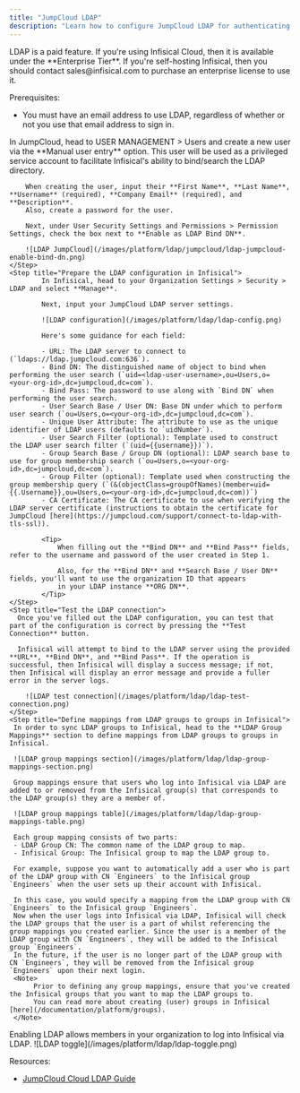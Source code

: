 ```yaml
---
title: "JumpCloud LDAP"
description: "Learn how to configure JumpCloud LDAP for authenticating into Infisical."
---
```


<Info>
  LDAP is a paid feature. If you're using Infisical Cloud, then it is available
  under the **Enterprise Tier**. If you're self-hosting Infisical, then you
  should contact sales@infisical.com to purchase an enterprise license to use
  it.
</Info>

Prerequisites:

- You must have an email address to use LDAP, regardless of whether or not you use that email address to sign in.

<Steps>
    <Step title="Prepare LDAP in JumpCloud">
        In JumpCloud, head to USER MANAGEMENT > Users and create a new user via the **Manual user entry** option. This user
        will be used as a privileged service account to facilitate Infisical's ability to bind/search the LDAP directory.

        When creating the user, input their **First Name**, **Last Name**, **Username** (required), **Company Email** (required), and **Description**.
        Also, create a password for the user.

        Next, under User Security Settings and Permissions > Permission Settings, check the box next to **Enable as LDAP Bind DN**.

        ![LDAP JumpCloud](/images/platform/ldap/jumpcloud/ldap-jumpcloud-enable-bind-dn.png)
    </Step>
    <Step title="Prepare the LDAP configuration in Infisical">
            In Infisical, head to your Organization Settings > Security > LDAP and select **Manage**.

            Next, input your JumpCloud LDAP server settings.

            ![LDAP configuration](/images/platform/ldap/ldap-config.png)

            Here's some guidance for each field:

            - URL: The LDAP server to connect to (`ldaps://ldap.jumpcloud.com:636`).
            - Bind DN: The distinguished name of object to bind when performing the user search (`uid=<ldap-user-username>,ou=Users,o=<your-org-id>,dc=jumpcloud,dc=com`).
            - Bind Pass: The password to use along with `Bind DN` when performing the user search.
            - User Search Base / User DN: Base DN under which to perform user search (`ou=Users,o=<your-org-id>,dc=jumpcloud,dc=com`).
            - Unique User Attribute: The attribute to use as the unique identifier of LDAP users (defaults to `uidNumber`).
            - User Search Filter (optional): Template used to construct the LDAP user search filter (`(uid={{username}})`).
            - Group Search Base / Group DN (optional): LDAP search base to use for group membership search (`ou=Users,o=<your-org-id>,dc=jumpcloud,dc=com`).
            - Group Filter (optional): Template used when constructing the group membership query (`(&(objectClass=groupOfNames)(member=uid={{.Username}},ou=Users,o=<your-org-id>,dc=jumpcloud,dc=com))`)
            - CA Certificate: The CA certificate to use when verifying the LDAP server certificate (instructions to obtain the certificate for JumpCloud [here](https://jumpcloud.com/support/connect-to-ldap-with-tls-ssl)).

            <Tip>
                When filling out the **Bind DN** and **Bind Pass** fields, refer to the username and password of the user created in Step 1.

                Also, for the **Bind DN** and **Search Base / User DN** fields, you'll want to use the organization ID that appears
                in your LDAP instance **ORG DN**.
            </Tip>
    </Step>
    <Step title="Test the LDAP connection">
      Once you've filled out the LDAP configuration, you can test that part of the configuration is correct by pressing the **Test Connection** button.

      Infisical will attempt to bind to the LDAP server using the provided **URL**, **Bind DN**, and **Bind Pass**. If the operation is successful, then Infisical will display a success message; if not, then Infisical will display an error message and provide a fuller error in the server logs.

        ![LDAP test connection](/images/platform/ldap/ldap-test-connection.png)
    </Step>
    <Step title="Define mappings from LDAP groups to groups in Infisical">
     In order to sync LDAP groups to Infisical, head to the **LDAP Group Mappings** section to define mappings from LDAP groups to groups in Infisical.

     ![LDAP group mappings section](/images/platform/ldap/ldap-group-mappings-section.png)

     Group mappings ensure that users who log into Infisical via LDAP are added to or removed from the Infisical group(s) that corresponds to the LDAP group(s) they are a member of.

     ![LDAP group mappings table](/images/platform/ldap/ldap-group-mappings-table.png)

     Each group mapping consists of two parts:
     - LDAP Group CN: The common name of the LDAP group to map.
     - Infisical Group: The Infisical group to map the LDAP group to.

     For example, suppose you want to automatically add a user who is part of the LDAP group with CN `Engineers` to the Infisical group `Engineers` when the user sets up their account with Infisical.

     In this case, you would specify a mapping from the LDAP group with CN `Engineers` to the Infisical group `Engineers`.
     Now when the user logs into Infisical via LDAP, Infisical will check the LDAP groups that the user is a part of whilst referencing the group mappings you created earlier. Since the user is a member of the LDAP group with CN `Engineers`, they will be added to the Infisical group `Engineers`.
     In the future, if the user is no longer part of the LDAP group with CN `Engineers`, they will be removed from the Infisical group `Engineers` upon their next login.
     <Note>
          Prior to defining any group mappings, ensure that you've created the Infisical groups that you want to map the LDAP groups to.
          You can read more about creating (user) groups in Infisical [here](/documentation/platform/groups).
     </Note>

   </Step>
    <Step title="Enable LDAP in Infisical">
            Enabling LDAP allows members in your organization to log into Infisical via LDAP.
            ![LDAP toggle](/images/platform/ldap/ldap-toggle.png)
    </Step>

</Steps>

Resources:

- [JumpCloud Cloud LDAP Guide](https://jumpcloud.com/support/use-cloud-ldap)
